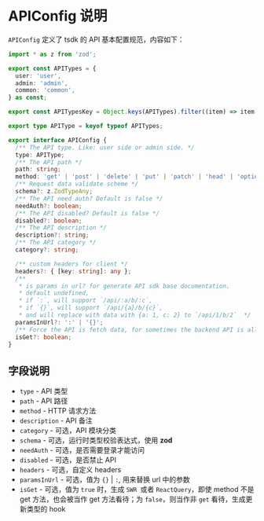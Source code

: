 # APIConfig 说明

`APIConfig` 定义了 tsdk 的 API 基本配置规范，内容如下：

```ts filename="src/shared/tsdk-types.ts" copy
import * as z from 'zod';

export const APITypes = {
  user: 'user',
  admin: 'admin',
  common: 'common',
} as const;

export const APITypesKey = Object.keys(APITypes).filter((item) => item !== APITypes.common);

export type APIType = keyof typeof APITypes;

export interface APIConfig {
  /** The API type. Like: user side or admin side. */
  type: APIType;
  /** The API path */
  path: string;
  method: 'get' | 'post' | 'delete' | 'put' | 'patch' | 'head' | 'options';
  /** Request data validate scheme */
  schema?: z.ZodTypeAny;
  /** The API need auth? Default is false */
  needAuth?: boolean;
  /** The API disabled? Default is false */
  disabled?: boolean;
  /** The API description */
  description?: string;
  /** The API category */
  category?: string;

  /** custom headers for client */
  headers?: { [key: string]: any };
  /**
   * is params in url? for generate API sdk base documentation.
   * default undefined,
   * if `:`, will support `/api/:a/b/:c`,
   * if `{}`, will support `/api/{a}/b/{c}`,
   * and will replace with data with {a: 1, c: 2} to `/api/1/b/2`  */
  paramsInUrl?: ':' | '{}';
  /** Force the API is fetch data, for sometimes the backend API is all `post` method */
  isGet?: boolean;
}
```

## 字段说明

- `type` - API 类型
- `path` - API 路径
- `method` - HTTP 请求方法
- `description` - API 备注
- `category` - 可选，API 模块分类
- `schema` - 可选，运行时类型校验表达式，使用 **zod**
- `needAuth` - 可选，是否需要登录才能访问
- `disabled` - 可选，是否禁止 API
- `headers` - 可选，自定义 headers
- `paramsInUrl` - 可选，值为 `{}` | `:`, 用来替换 url 中的参数
- `isGet` - 可选，值为 `true` 时，生成 `SWR `或者 `ReactQuery`，即使 method 不是 get 方法，也会被当作 get 方法看待；为 `false`，则当作非 `get` 看待，生成更新类型的 hook
